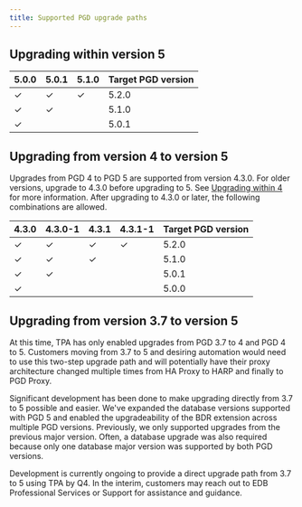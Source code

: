 ```yaml
---
title: Supported PGD upgrade paths
---
```



## Upgrading within version 5

| 5.0.0 | 5.0.1 | 5.1.0 | Target PGD version |
|-------|-------|-------|--------------------|
| ✓     | ✓     | ✓     | 5.2.0              |
| ✓     | ✓     |       | 5.1.0              |
| ✓     |       |       | 5.0.1              |


## Upgrading from version 4 to version 5

Upgrades from PGD 4 to PGD 5 are supported from version 4.3.0. For older versions, upgrade to 4.3.0 before upgrading to 5. See [Upgrading within 4](/pgd/4/upgrades/upgrade_paths/#upgrading-within-version-4) for more information. After upgrading to 4.3.0 or later, the following combinations are allowed.

| 4.3.0 | 4.3.0-1 | 4.3.1 | 4.3.1-1 | Target PGD version |
|-------|---------|-------|---------|--------------------|
| ✓     |  ✓      |   ✓   |    ✓    | 5.2.0              |
| ✓     |  ✓      |   ✓   |         | 5.1.0              |
| ✓     |  ✓      |       |         | 5.0.1              |
| ✓     |         |       |         | 5.0.0              |



## Upgrading from version 3.7 to version 5

At this time, TPA has only enabled upgrades from PGD 3.7 to 4 and PGD 4 to 5.
Customers moving from 3.7 to 5 and desiring automation would need to use this
two-step upgrade path and will potentially have their proxy architecture changed
multiple times from HA Proxy to HARP and finally to PGD Proxy.

Significant development has been done to make upgrading directly from 3.7 to 5
possible and easier. We've expanded the database versions supported with PGD 5
and enabled the upgradeability of the BDR extension across multiple PGD
versions. Previously, we only supported upgrades from the previous major
version. Often, a database upgrade was also required because only one database
major version was supported by both PGD versions.  

Development is currently ongoing to provide a direct upgrade path from 3.7 to 5
using TPA by Q4. In the interim, customers may reach out to EDB Professional
Services or Support for assistance and guidance.

